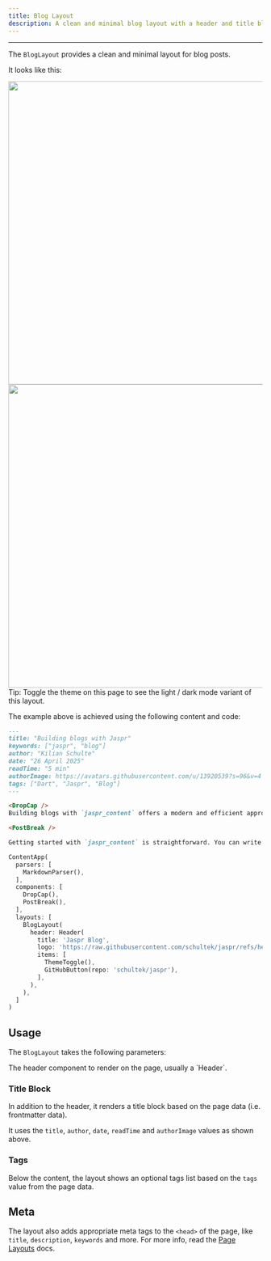 ```yaml
---
title: Blog Layout
description: A clean and minimal blog layout with a header and title block.
---
```


---

The `BlogLayout` provides a clean and minimal layout for blog posts.

It looks like this:

<Image src="/content/assets/blog_dark.png" zoom theme="light" width="600" caption="Blog Layout (Dark Theme)" />
<Image src="/content/assets/blog_light.png" zoom theme="dark" width="600" caption="Blog Layout (Light Theme)" />

<Info>
Tip: Toggle the theme on this page to see the light / dark mode variant of this layout.
</Info>

The example above is achieved using the following content and code:

```markdown title="content/index.md"
---
title: "Building blogs with Jaspr"
keywords: ["jaspr", "blog"]
author: "Kilian Schulte"
date: "26 April 2025"
readTime: "5 min"
authorImage: https://avatars.githubusercontent.com/u/13920539?s=96&v=4
tags: ["Dart", "Jaspr", "Blog"]
---

<DropCap />
Building blogs with `jaspr_content` offers a modern and efficient approach to creating dynamic and interactive websites. [...]

<PostBreak />

Getting started with `jaspr_content` is straightforward. You can write your blog posts in Markdown and render them using Dart components. [...]
````

```dart title="lib/main.dart"
ContentApp(
  parsers: [
    MarkdownParser(),
  ],
  components: [
    DropCap(),
    PostBreak(),
  ],
  layouts: [
    BlogLayout(
      header: Header(
        title: 'Jaspr Blog',
        logo: 'https://raw.githubusercontent.com/schultek/jaspr/refs/heads/main/assets/logo.png',
        items: [
          ThemeToggle(),
          GitHubButton(repo: 'schultek/jaspr'),
        ],
      ),
    ),
  ]
)
```

## Usage

The `BlogLayout` takes the following parameters:

<Card>
  <Property name="header" type="Component?">
    The header component to render on the page, usually a `Header`.
  </Property>
</Card>

### Title Block

In addition to the header, it renders a title block based on the page data (i.e. frontmatter data).

It uses the `title`, `author`, `date`, `readTime` and `authorImage` values as shown above.

### Tags

Below the content, the layout shows an optional tags list based on the `tags` value from the page data.

## Meta

The layout also adds appropriate meta tags to the `<head>` of the page, like `title`, `description`, `keywords` and more. For more info, read the [Page Layouts](/content/concepts/page_layouts) docs.